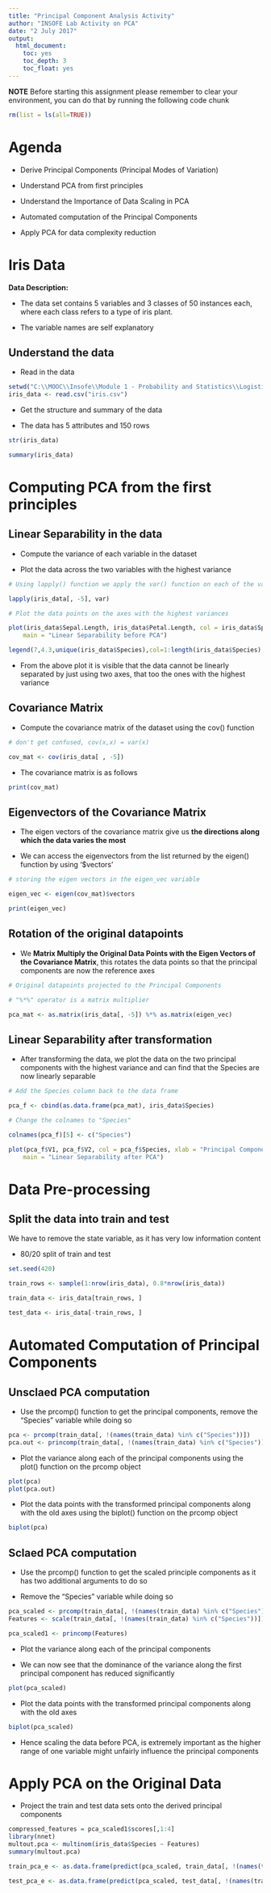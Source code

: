 ```yaml
---
title: "Principal Component Analysis Activity"
author: "INSOFE Lab Activity on PCA"
date: "2 July 2017"
output:
  html_document:
    toc: yes
    toc_depth: 3
    toc_float: yes
---
```


**NOTE** Before starting this assignment please remember to clear your environment, you can do that by running the following code chunk

```r

rm(list = ls(all=TRUE))

```

# Agenda

* Derive Principal Components (Principal Modes of Variation)

* Understand PCA from first principles

* Understand the Importance of Data Scaling in PCA

* Automated computation of the Principal Components

* Apply PCA for data complexity reduction

# Iris Data

**Data Description:**

- The data set contains 5 variables and 3 classes of 50 instances each, where each class refers to a type of iris plant.

- The variable names are self explanatory

## Understand the data

* Read in the data

```r

setwd("C:\\MOOC\\Insofe\\Module 1 - Probability and Statistics\\Logistic Regression\\20170702_Batch29_CSE7302c_PCA_Lab04_Activity02\\20170702_Batch29_CSE7302c_PCA_Lab04_Activity02")
iris_data <- read.csv("iris.csv")

```


* Get the structure and summary of the data

* The data has 5 attributes and 150 rows

```r

str(iris_data)

summary(iris_data)

```

# Computing PCA from the first principles

## Linear Separability in the data

* Compute the variance of each variable in the dataset

* Plot the data across the two variables with the highest variance

```r

# Using lapply() function we apply the var() function on each of the variables excluding the target

lapply(iris_data[, -5], var)

# Plot the data points on the axes with the highest variances

plot(iris_data$Sepal.Length, iris_data$Petal.Length, col = iris_data$Species, xlab = "Sepal Length", ylab = "Petal Length",
    main = "Linear Separability before PCA")

legend(7,4.3,unique(iris_data$Species),col=1:length(iris_data$Species),pch=1)

```

* From the above plot it is visible that the data cannot be linearly separated by just using two axes, that too the ones with the highest variance

## Covariance Matrix

* Compute the covariance matrix of the dataset using the cov() function

```r

# don't get confused, cov(x,x) = var(x)

cov_mat <- cov(iris_data[ , -5])

```

* The covariance matrix is as follows

```r

print(cov_mat)

```


## Eigenvectors of the Covariance Matrix

* The eigen vectors of the covariance matrix give us __the directions along which the data varies the most__

* We can access the eigenvectors from the list returned by the eigen() function  by using '$vectors'

```r

# storing the eigen vectors in the eigen_vec variable

eigen_vec <- eigen(cov_mat)$vectors

print(eigen_vec)

```

## Rotation of the original datapoints

* We __Matrix Multiply the Original Data Points with the Eigen Vectors of the Covariance Matrix__, this rotates the data points so that the principal components are now the reference axes

```r

# Original datapoints projected to the Principal Components

# "%*%" operator is a matrix multiplier

pca_mat <- as.matrix(iris_data[, -5]) %*% as.matrix(eigen_vec)

```


## Linear Separability after transformation

* After transforming the data, we plot the data on the two principal components with the highest variance and can find that the Species are now linearly separable

```r

# Add the Species column back to the data frame

pca_f <- cbind(as.data.frame(pca_mat), iris_data$Species)

# Change the colnames to "Species"

colnames(pca_f)[5] <- c("Species")

plot(pca_f$V1, pca_f$V2, col = pca_f$Species, xlab = "Principal Component 1", ylab = "Principal Component 2",
    main = "Linear Separability after PCA")


```

# Data Pre-processing

## Split the data into train and test

We have to remove the state variable, as it has very low information content

* 80/20 split of train and test

```r

set.seed(420)

train_rows <- sample(1:nrow(iris_data), 0.8*nrow(iris_data))

train_data <- iris_data[train_rows, ]

test_data <- iris_data[-train_rows, ]

```


# Automated Computation of Principal Components

## Unsclaed PCA computation

* Use the prcomp() function to get the principal components, remove the "Species" variable while doing so

```r

pca <- prcomp(train_data[, !(names(train_data) %in% c("Species"))])
pca.out <- princomp(train_data[, !(names(train_data) %in% c("Species"))])

```

* Plot the variance along each of the principal components using the plot() function on the prcomp object

```r

plot(pca)
plot(pca.out)

```


* Plot the data points with the transformed principal components along with the old axes using the biplot() function on the prcomp object

```r

biplot(pca)

```


## Sclaed PCA computation

* Use the prcomp() function to get the scaled principle components as it has two additional arguments to do so

* Remove the "Species" variable while doing so

```r

pca_scaled <- prcomp(train_data[, !(names(train_data) %in% c("Species"))], center = T, scale. = T)
Features <- scale(train_data[, !(names(train_data) %in% c("Species"))])

pca_scaled1 <- princomp(Features)

```

* Plot the variance along each of the principal components

* We can now see that the dominance of the variance along the first principal component has reduced significantly

```r

plot(pca_scaled)

```

* Plot the data points with the transformed principal components along with the old axes

```r

biplot(pca_scaled)

```

* Hence scaling the data before PCA, is extremely important as the higher range of one variable might unfairly influence the principal components

# Apply PCA on the Original Data

* Project the train and test data sets onto the derived principal components

```r

compressed_features = pca_scaled1$scores[,1:4]
library(nnet)
multout.pca <- multinom(iris_data$Species ~ Features)
summary(multout.pca)

train_pca_e <- as.data.frame(predict(pca_scaled, train_data[, !(names(train_data) %in% c("Species"))]))

test_pca_e <- as.data.frame(predict(pca_scaled, test_data[, !(names(train_data) %in% c("Species"))]))

```

```r


```


